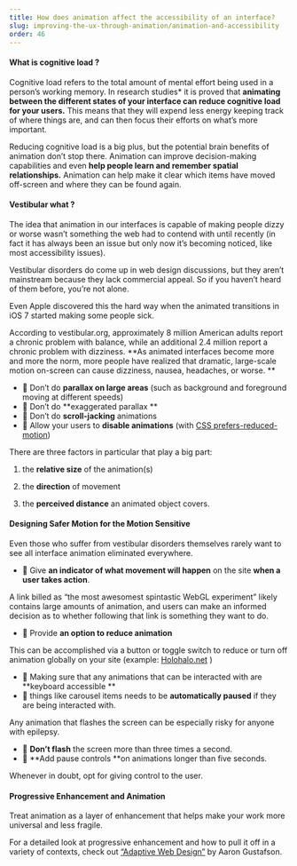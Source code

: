 ```yaml
---
title: How does animation affect the accessibility of an interface? 
slug: improving-the-ux-through-animation/animation-and-accessibility
order: 46
---
```


<Article
  first="How does animation"
  second="affect the accessibility of an interface? "
  introduction="Animation can have both positive and negative effects on accessibility. It can help to make interfaces easier to understand by reducing cognitive load and making feedback or state changes easier to follow and understand. But it can also negatively affect people with vestibular disorders and similar conditions."
>

#### What is cognitive load ? 

Cognitive load refers to the total amount of mental effort being used in a person’s working memory.
In research studies* it is proved that **animating between the different states of your interface can reduce cognitive load for your users.** This means that they will expend less energy keeping track of where things are, and can then focus their efforts on what’s more important.

Reducing cognitive load is a big plus, but the potential brain benefits of animation don’t stop there. Animation can improve decision-making capabilities and even **help people learn and remember spatial relationships.** Animation can help make it clear which items have moved off-screen and where they can be found again.

####  Vestibular what ?

The idea that animation in our interfaces is capable of making people dizzy or worse wasn’t something the web had to contend with until recently (in fact it has always been an issue but only now it’s becoming noticed, like most accessibility issues). 

Vestibular disorders do come up in web design discussions, but they aren’t mainstream because they lack commercial appeal. So if you haven’t heard of them before, you’re not alone. 

Even Apple discovered this the hard way when the animated transitions in iOS 7 started making some people sick. 

According to vestibular.org, approximately 8 million American adults report a chronic problem with balance, while an additional 2.4 million report a chronic problem with dizziness. **As animated interfaces become more and more the norm, more people have realized that dramatic, large-scale motion on-screen can cause dizziness, nausea, headaches, or worse. **


- 🌿 Don’t do **parallax on large areas** (such as background and foreground moving at different speeds) 
- 🌿 Don’t do **exaggerated parallax **
- 🌿 Don’t do **scroll-jacking** animations
- 🌿 Allow your users to **disable animations** (with [CSS prefers-reduced-motion](https://developer.mozilla.org/fr/docs/Web/CSS/@media/prefers-reduced-motion))

There are three factors in particular that play a big part: 

1. the **relative size** of the animation(s)

2. the **direction** of movement

3. the **perceived distance** an animated object covers. 

#### Designing Safer Motion for the Motion Sensitive 

Even those who suffer from vestibular disorders themselves rarely want to see all interface animation eliminated everywhere. 


- 🌿 Give **an indicator of what movement will happen** on the site **when a user takes action**. 

A link billed as “the most awesomest spintastic WebGL experiment” likely contains large amounts of animation, and users can make an informed decision as to whether following that link is something they want to do.

- 🌿 Provide **an option to reduce animation** 

This can be accomplished via a button or toggle switch to reduce or turn off animation globally on your site (example: [Holohalo.net](http://holohalo.net/) )

- 🌿 Making sure that any animations that can be interacted with are **keyboard accessible **
- 🌿 things like carousel items needs to be **automatically paused** if they are being interacted with. 

Any animation that flashes the screen can be especially risky for anyone with epilepsy. 

- 🌿 **Don’t flash** the screen more than three times a second.
- 🌿 **Add pause controls **on animations longer than five seconds. 

Whenever in doubt, opt for giving control to the user. 

#### Progressive Enhancement and Animation 

Treat animation as a layer of enhancement that helps make your work more universal and less fragile.

For a detailed look at progressive enhancement and how to pull it off in a variety of contexts, check out [“Adaptive Web Design”](http://www.adaptivewebdesign.info) by Aaron Gustafson. 

</Article>